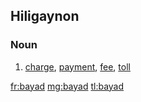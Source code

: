 {{also|bay-ad}}

==Hiligaynon==

===Noun===
{{hil-noun|báyad}}

# [[charge]], [[payment]], [[fee]], [[toll]]

[[fr:bayad]]
[[mg:bayad]]
[[tl:bayad]]